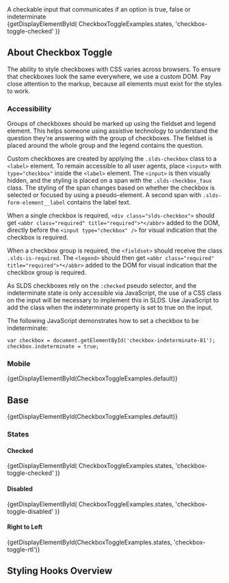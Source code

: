 
<div className="lead doc">
  A checkable input that communicates if an option is true, false or
  indeterminate
</div>

<CodeView exampleOnly>
  {getDisplayElementById(
    CheckboxToggleExamples.states,
    'checkbox-toggle-checked'
  )}
</CodeView>

## About Checkbox Toggle

The ability to style checkboxes with CSS varies across browsers. To ensure that checkboxes look the same everywhere, we use a custom DOM. Pay close attention to the markup, because all elements must exist for the styles to work.

### Accessibility

Groups of checkboxes should be marked up using the fieldset and legend element. This helps someone using assistive technology to understand the question they're answering with the group of checkboxes. The fieldset is placed around the whole group and the legend contains the question.

Custom checkboxes are created by applying the `.slds-checkbox` class to a `<label>` element. To remain accessible to all user agents, place `<input>` with `type="checkbox"` inside the `<label>` element. The `<input>` is then visually hidden, and the styling is placed on a span with the `.slds-checkbox_faux` class. The styling of the span changes based on whether the checkbox is selected or focused by using a pseudo-element. A second span with `.slds-form-element__label` contains the label text.

When a single checkbox is required, `<div class="slds-checkbox">` should get `<abbr class="required" title="required">*</abbr>` added to the DOM, directly before the `<input type="checkbox" />` for visual indication that the checkbox is required.

When a checkbox group is required, the `<fieldset>` should receive the class `.slds-is-required`. The `<legend>` should then get `<abbr class="required" title="required">*</abbr>` added to the DOM for visual indication that the checkbox group is required.

As SLDS checkboxes rely on the `:checked` pseudo selector, and the indeterminate state is only accessible via JavaScript, the use of a CSS class on the input will be necessary to implement this in SLDS. Use JavaScript to add the class when the indeterminate property is set to true on the input.

The following JavaScript demonstrates how to set a checkbox to be indeterminate:

```
var checkbox = document.getElementById('checkbox-indeterminate-01');
checkbox.indeterminate = true;
```

### Mobile

<MobileBlurb patternSpecificText="checkbox toggles will have an increased label text size" />

<CodeView frameOnly frameTitle="Example mobile styles for checkbox toggle">{getDisplayElementById(CheckboxToggleExamples.default)}</CodeView>

## Base

<CodeView>{getDisplayElementById(CheckboxToggleExamples.default)}</CodeView>

### States

#### Checked

<CodeView>
  {getDisplayElementById(
    CheckboxToggleExamples.states,
    'checkbox-toggle-checked'
  )}
</CodeView>

#### Disabled

<CodeView>
  {getDisplayElementById(
    CheckboxToggleExamples.states,
    'checkbox-toggle-disabled'
  )}
</CodeView>

#### Right to Left

<CodeView>
  {getDisplayElementById(CheckboxToggleExamples.states, 'checkbox-toggle-rtl')}
</CodeView>

## Styling Hooks Overview

<StylingHooksTable name="checkbox-toggle" type="component" />
